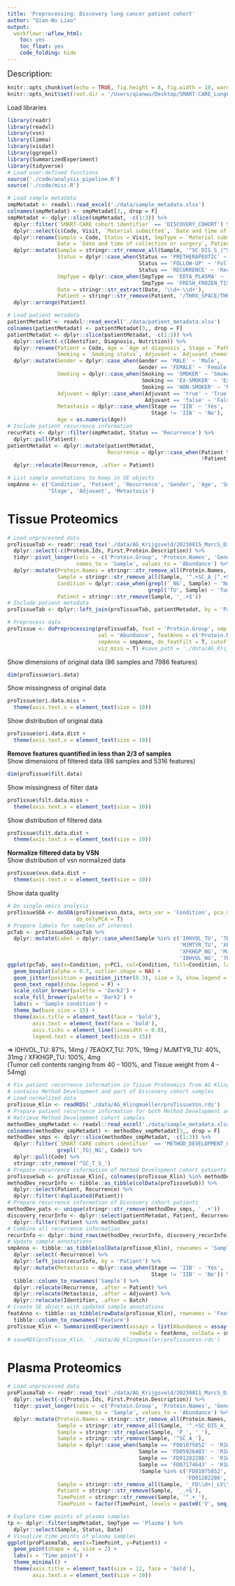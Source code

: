 ```yaml
---
title: 'Preprocessing: Discovery lung cancer patient cohort'
author: "Qian-Wu Liao"
output:
  workflowr::wflow_html:
    toc: yes
    toc_float: yes
    code_folding: hide
---
```


<font size='4'> Description: </font>

```r
knitr::opts_chunk$set(echo = TRUE, fig.height = 8, fig.width = 10, warning = F)
knitr::opts_knit$set(root.dir = '/Users/qianwu/Desktop/SMART-CARE_LungCancer_Discovery')
```

Load libraries
```r
library(readr)
library(readxl)
library(vsn)
library(limma)
library(visdat)
library(ggrepel)
library(SummarizedExperiment)
library(tidyverse)
# Load user-defined functions
source('./code/analysis_pipeline.R')
source('./code/misc.R')
```

```r
# Load sample metadata
smpMetadat <- readxl::read_excel('./data/sample_metadata.xlsx')
colnames(smpMetadat) <- smpMetadat[3,, drop = F]
smpMetadat <- dplyr::slice(smpMetadat, -c(1:3)) %>%
  dplyr::filter(`SMART-CARE cohort identifier` == 'DISCOVERY_COHORT') %>%
  dplyr::select(c(Code, Visit, `Material submitted`, `Date and time of collection or surgery`, Parents)) %>%
  dplyr::rename(Sample = Code, Status = Visit, SmpType = `Material submitted`,
                Date = `Date and time of collection or surgery`, Patient = Parents) %>%
  dplyr::mutate(Sample = stringr::str_remove_all(Sample, '^SC_DIS_S_|^SC_S_|_P'),
                Status = dplyr::case_when(Status == 'PRETHERAPEUTIC' ~ 'Baseline',
                                          Status == 'FOLLOW-UP' ~ 'Follow-up',
                                          Status == 'RECURRENCE' ~ 'Recurrence'),
                SmpType = dplyr::case_when(SmpType == 'EDTA_PLASMA' ~ 'Plasma',
                                           SmpType == 'FRESH_FROZEN_TISSUE' ~ 'Tissue'),
                Date = stringr::str_extract(Date, '\\d+-\\d+'),
                Patient = stringr::str_remove(Patient, '/THRX_SPACE/THRX_DB/')) %>%
  dplyr::arrange(Patient)

# Load patient metadata
patientMetadat <- readxl::read_excel('./data/patient_metadata.xlsx')
colnames(patientMetadat) <- patientMetadat[3,, drop = F]
patientMetadat <- dplyr::slice(patientMetadat, -c(1:3)) %>%
  dplyr::select(-c(Identifier, Diagnosis, Nutrition)) %>%
  dplyr::rename(Patient = Code, Age = `Age at diagnosis`, Stage = `Pathological stage`,
                Smoking = `Smoking status`, Adjuvant = `Adjuvant chemotherapy`) %>%
  dplyr::mutate(Gender = dplyr::case_when(Gender == 'MALE' ~ 'Male',
                                          Gender == 'FEMALE' ~ 'Female'),
                Smoking = dplyr::case_when(Smoking == 'SMOKER' ~ 'Smoker',
                                           Smoking == 'EX-SMOKER' ~ 'Ex-smoker',
                                           Smoking == 'NON-SMOKER' ~ 'Non-smoker'),
                Adjuvant = dplyr::case_when(Adjuvant == 'true' ~ 'True',
                                            Adjuvant == 'false' ~ 'False'),
                Metastasis = dplyr::case_when(Stage == 'IIB' ~ 'Yes',
                                              Stage != 'IIB' ~ 'No'),
                Age = as.numeric(Age))
# Include patient recurrence information
recurPats <- dplyr::filter(smpMetadat, Status == 'Recurrence') %>%
  dplyr::pull(Patient)
patientMetadat <- dplyr::mutate(patientMetadat,
                                Recurrence = dplyr::case_when(Patient %in% recurPats ~ 'Yes',
                                                              !Patient %in% recurPats ~ 'No')) %>%
  dplyr::relocate(Recurrence, .after = Patient)

# List sample annotations to keep in SE objects
smpAnno <- c('Condition', 'Patient', 'Recurrence', 'Gender', 'Age', 'Smoking',
             'Stage', 'Adjuvant', 'Metastasis')
```

# Tissue Proteomics

```r
# Load unprocessed data
proTissueTab <- readr::read_tsv('./data/AG_Krijgsveld/20230815_MarcS_Discovery_Tissue.pg_matrix.tsv') %>%
  dplyr::select(-c(Protein.Ids, First.Protein.Description)) %>%
  tidyr::pivot_longer(cols = -c('Protein.Group', 'Protein.Names', 'Genes'),
                      names_to = 'Sample', values_to = 'Abundance') %>%
  dplyr::mutate(Protein.Names = stringr::str_remove_all(Protein.Names, '_HUMAN'),
                Sample = stringr::str_remove_all(Sample, '^.+SC_A_|^.+SC_DIS_A_|4\\.raw$'),
                Condition = dplyr::case_when(grepl('_NG', Sample) ~ 'Normal',
                                             grepl('TU', Sample) ~ 'Tumor'),
                Patient = stringr::str_remove(Sample, '_.+$'))
# Include patient metadata
proTissueTab <- dplyr::left_join(proTissueTab, patientMetadat, by = 'Patient')

# Preprocess data
proTissue <- doPreprocessing(proTissueTab, feat = 'Protein.Group', smp = 'Sample',
                             val = 'Abundance', featAnno = c('Protein.Names', 'Genes'),
                             smpAnno = smpAnno, do_featFilt = T, cutoff = 0.67,
                             viz_miss = T) #save_path = './data/AG_Krijgsveld/proTissue'
```

Show dimensions of original data (86 samples and 7986 features)
```r
dim(proTissue$ori.data)
```

Show missingness of original data
```r
proTissue$ori.data.miss +
  theme(axis.text.x = element_text(size = 10))
```

Show distribution of original data
```r
proTissue$ori.data.dist +
  theme(axis.text.x = element_text(size = 10))
```

**Remove features quantified in less than 2/3 of samples**\
Show dimensions of filtered data (86 samples and 5316 features)
```r
dim(proTissue$filt.data)
```

Show missingness of filter data
```r
proTissue$filt.data.miss +
  theme(axis.text.x = element_text(size = 10))
```

Show distribution of filtered data
```r
proTissue$filt.data.dist +
  theme(axis.text.x = element_text(size = 10))
```

**Normalize filtered data by VSN**\
Show distribution of vsn normalized data
```r
proTissue$vsn.data.dist +
  theme(axis.text.x = element_text(size = 10))
```

Show data quality
```r
# Do single-omics analysis
proTissueSOA <- doSOA(proTissue$vsn.data, meta_var = 'Condition', pca_method = 'ppca',
                      do_onlyPCA = T)
# Prepare labels for samples of interest
pcTab <- proTissueSOA$pcTab %>%
  dplyr::mutate(Label = dplyr::case_when(Sample %in% c('I0HVOL_TU', '7EAOX7_TU',
                                                       'MJMTYR_TU', 'XFKHGP_TU',
                                                       'XFKHGP_NG', 'MJMTYR_NG',
                                                       'I0HVOL_NG', '7EAOX7_NG') ~ Sample))
ggplot(pcTab, aes(x=Condition, y=PC1, col=Condition, fill=Condition, label=Label)) +
  geom_boxplot(alpha = 0.7, outlier.shape = NA) +
  geom_jitter(position = position_jitter(0.3), size = 3, show.legend = F) +
  geom_text_repel(show.legend = F) +
  scale_color_brewer(palette = 'Dark2') +
  scale_fill_brewer(palette = 'Dark2') +
  labs(x = 'Sample condition') +
  theme_bw(base_size = 15) +
  theme(axis.title = element_text(face = 'bold'),
        axis.text = element_text(face = 'bold'),
        axis.ticks = element_line(linewidth = 0.8),
        legend.text = element_text(size = 15))
```
=> I0HVOL_TU: 87%, 14mg / 7EAOX7_TU: 70%, 19mg / MJMTYR_TU: 40%, 31mg / XFKHGP_TU: 100%, 4mg\
(Tumor cell contents ranging from 40 - 100%, and Tissue weight from 4 - 54mg)

```r
# Fix patient recurrence information in Tissue Proteomics from AG Klingmüller that
# contains Method Development and part of Discovery cohort samples
# Load normalized data
proTissue_Klin <- readRDS('./data/AG_Klingmueller/proTissueVsn.rds')
# Prepare patient recurrence information for both Method Development and Discovery cohorts
# Retrieve Method Development cohort samples
methodDev_smpMetadat <- readxl::read_excel('./data/sample_metadata.xlsx')
colnames(methodDev_smpMetadat) <- methodDev_smpMetadat[3,, drop = F]
methodDev_smps <- dplyr::slice(methodDev_smpMetadat, -c(1:3)) %>%
  dplyr::filter(`SMART-CARE cohort identifier` == 'METHOD_DEVELOPMENT_COHORT',
                grepl('_TG|_NG', Code)) %>%
  dplyr::pull(Code) %>%
  stringr::str_remove('^SC_T_S_')
# Prepare recurrence information of Method Development cohort patients
proTissueSub <- proTissue_Klin[, colnames(proTissue_Klin) %in% methodDev_smps, drop = F]
methodDev_recurInfo <- tibble::as_tibble(colData(proTissueSub)) %>%
  dplyr::select(Patient, Recurrence) %>%
  dplyr::filter(!duplicated(Patient))
# Prepare recurrence information of Discovery cohort patients
methodDev_pats <- unique(stringr::str_remove(methodDev_smps, '_.+'))
discovery_recurInfo <- dplyr::select(patientMetadat, Patient, Recurrence) %>%
  dplyr::filter(!Patient %in% methodDev_pats)
# Combine all recurrence information
recurInfo <- dplyr::bind_rows(methodDev_recurInfo, discovery_recurInfo)
# Update sample annotations
smpAnno <- tibble::as_tibble(colData(proTissue_Klin), rownames = 'Sample') %>%
  dplyr::select(-Recurrence) %>%
  dplyr::left_join(recurInfo, by = 'Patient') %>%
  dplyr::mutate(Metastasis = dplyr::case_when(Stage == 'IIB' ~ 'Yes',
                                              Stage != 'IIB' ~ 'No')) %>%
  tibble::column_to_rownames('Sample') %>%
  dplyr::relocate(Recurrence, .after = Patient) %>%
  dplyr::relocate(Metastasis, .after = Adjuvant) %>%
  dplyr::relocate(Identifier, .after = Batch)
# Create SE object with updated sample annotations
featAnno <- tibble::as_tibble(rowData(proTissue_Klin), rownames = 'Feature') %>%
  tibble::column_to_rownames('Feature')
proTissue_Klin <- SummarizedExperiment(assays = list(Abundance = assay(proTissue_Klin)),
                                       rowData = featAnno, colData = smpAnno)
# saveRDS(proTissue_Klin, './data/AG_Klingmueller/proTissueVsn.rds')
```




# Plasma Proteomics

```r
# Load unprocessed data
proPlasmaTab <- readr::read_tsv('./data/AG_Krijgsveld/20230811_MarcS_Discovery_Plasma.pg_matrix.tsv') %>%
  dplyr::select(-c(Protein.Ids, First.Protein.Description)) %>%
  tidyr::pivot_longer(cols = -c('Protein.Group', 'Protein.Names', 'Genes'),
                      names_to = 'Sample', values_to = 'Abundance') %>%
  dplyr::mutate(Protein.Names = stringr::str_remove_all(Protein.Names, '_HUMAN'),
                Sample = stringr::str_remove_all(Sample, '^.+SC_DIS_A_|_4\\.raw$|\\.raw$|^.+KA_|_P'),
                Sample = stringr::str_replace(Sample, 'P_', '_'),
                Sample = stringr::str_remove(Sample, '^SC_A_'),
                Sample = dplyr::case_when(Sample == 'FD01075852' ~ 'R1WTOP_V1',
                                          Sample == 'FD05926483' ~ 'R1WTOP_V2',
                                          Sample == 'FD01282286' ~ 'R1WTOP_V3',
                                          Sample == 'FD07174643' ~ 'R1WTOP_V4',
                                          !Sample %in% c('FD01075852', 'FD05926483',
                                                         'FD01282286', 'FD07174643') ~ Sample),
                Sample = stringr::str_remove_all(Sample, '_FD\\d+|_LV\\d+'),
                Patient = stringr::str_remove(Sample, '_.+$'),
                TimePoint = stringr::str_remove(Sample, '^.+_'),
                TimePoint = factor(TimePoint, levels = paste0('V', seq_len(length(unique(TimePoint))))))
```

```r
# Explore time points of plasma samples
tp <- dplyr::filter(smpMetadat, SmpType == 'Plasma') %>%
  dplyr::select(Sample, Status, Date)
# Visualize time points of plasma samples
ggplot(proPlasmaTab, aes(x=TimePoint, y=Patient)) +
  geom_point(shape = 4, size = 2) +
  labs(x = 'Time point') +
  theme_minimal() +
  theme(axis.title = element_text(size = 12, face = 'bold'),
        axis.text.x = element_text(size = 10))
```
